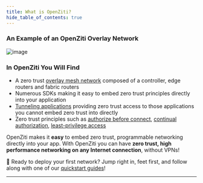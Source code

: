 ```yaml
---
title: What is OpenZiti?
hide_table_of_contents: true
---
```


<p>
    <WhatIsOpenZiti/>
</p>

<h3>An Example of an OpenZiti Overlay Network</h3>
<span>

![image](../../../static/img/ziti-overview.svg)

</span>

<h3>In OpenZiti You Will Find</h3>

* A zero trust [overlay mesh network](../../reference/glossary.md#network-overlay-overlay) composed of a controller, edge routers and fabric routers
* Numerous SDKs making it easy to embed zero trust principles directly into your application
* [Tunneling applications](../../reference/tunnelers/) providing zero trust access to those applications you cannot embed zero trust into directly
* Zero trust principles such as [authorize before connect](/docs/learn/core-concepts/security/authentication/auth),
[continual authorization](/docs/learn/core-concepts/security/authorization/auth),
[least-privilege access](/docs/learn/core-concepts/security/authorization/policies/overview)

OpenZiti makes it **easy** to embed zero trust, programmable networking directly into your app. With OpenZiti you can have **zero trust, high performance networking on any Internet connection**, without VPNs!

:running: Ready to deploy your first network? Jump right in, feet first, and follow along with one of our
[quickstart guides](/docs/learn/quickstarts/network)!

---

<ConceptsMd/>
